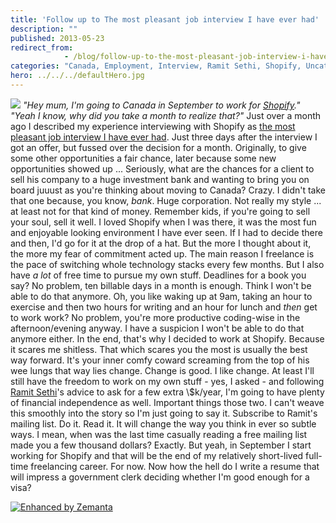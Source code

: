 ```yaml
---
title: 'Follow up to The most pleasant job interview I have ever had'
description: ""
published: 2013-05-23
redirect_from: 
            - /blog/follow-up-to-the-most-pleasant-job-interview-i-have-ever-had/swizec/6190
categories: "Canada, Employment, Interview, Ramit Sethi, Shopify, Uncategorized"
hero: ../../../defaultHero.jpg
---
```


![](https://www.filepicker.io/api/file/9HlBZ5SbQGeZE0urzi2s) _"Hey mum, I'm going to Canada in September to work for [Shopify](http://shopify.com "Shopify")."_ _"Yeah I know, why did you take a month to realize that?"_ Just over a month ago I described my experience interviewing with Shopify as [the most pleasant job interview I have ever had](http://swizec.com/blog/the-most-pleasant-job-interview-i-have-ever-had/swizec/6121). Just three days after the interview I got an offer, but fussed over the decision for a month. Originally, to give some other opportunities a fair chance, later because some new opportunities showed up ... Seriously, what are the chances for a client to sell his company to a huge investment bank and wanting to bring you on board juuust as you're thinking about moving to Canada? Crazy. I didn't take that one because, you know, _bank_. Huge corporation. Not really my style ... at least not for that kind of money. Remember kids, if you're going to sell your soul, sell it well. I loved Shopify when I was there, it was the most fun and enjoyable looking environment I have ever seen. If I had to decide there and then, I'd go for it at the drop of a hat. But the more I thought about it, the more my fear of commitment acted up. The main reason I freelance is the pace of switching whole technology stacks every few months. But I also have _a lot_ of free time to pursue my own stuff. Deadlines for a book you say? No problem, ten billable days in a month is enough. Think I won't be able to do that anymore. Oh, you like waking up at 9am, taking an hour to exercise and then two hours for writing and an hour for lunch and _then_ get to work work? No problem, you're more productive coding-wise in the afternoon/evening anyway. I have a suspicion I won't be able to do that anymore either. In the end, that's why I decided to work at Shopify. Because it scares me shitless. That which scares you the most is usually the best way forward. It's your inner comfy coward screaming from the top of his wee lungs that way lies change. Change is good. I like change. At least I'll still have the freedom to work on my own stuff - yes, I asked - and following [Ramit Sethi](http://www.ramitsethi.com/ "Ramit Sethi")'s advice to ask for a few extra \\$k/year, I'm going to have plenty of financial independence as well. Important things those two. I can't weave this smoothly into the story so I'm just going to say it. Subscribe to Ramit's mailing list. Do it. Read it. It will change the way you think in ever so subtle ways. I mean, when was the last time casually reading a free mailing list made you a few thousand dollars? Exactly. But yeah, in September I start working for Shopify and that will be the end of my relatively short-lived full-time freelancing career. For now. Now how the hell do I write a resume that will impress a government clerk deciding whether I'm good enough for a visa?

[![Enhanced by Zemanta](http://img.zemanta.com/zemified_e.png?x-id=ccd882ae-571f-43ec-9b15-e95340b0edcf)](http://www.zemanta.com/?px "Enhanced by Zemanta")
